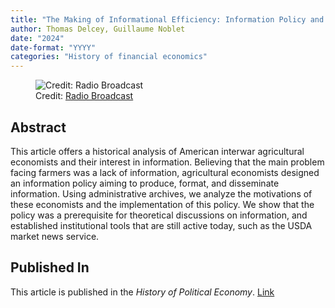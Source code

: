 ```yaml
---
title: "The Making of Informational Efficiency: Information Policy and Theory in Interwar Agricultural Economics"
author: Thomas Delcey, Guillaume Noblet
date: "2024"
date-format: "YYYY"
categories: "History of financial economics"
---
```


![Credit: [Radio Broadcast](https://babel.hathitrust.org/cgi/pt?id=mdp.39015011441048&view=1up&seq=198&skin=2021)](picture.png)

## Abstract

This article offers a historical analysis of American interwar agricultural economists and their interest in information. Believing that the main problem facing farmers was a lack of information, agricultural economists designed an information policy aiming to produce, format, and disseminate information. Using administrative archives, we analyze the motivations of these economists and the implementation of this policy. We show that the policy was a prerequisite for theoretical discussions on information, and established institutional tools that are still active today, such as the USDA market news service.

## Published In

This article is published in the *History of Political Economy*. [Link](https://doi.org/10.1215/00182702-11242749)


